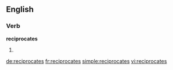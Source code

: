 ==English==

===Verb===
'''reciprocates'''

# {{en-third-person singular of|reciprocate}}

[[de:reciprocates]]
[[fr:reciprocates]]
[[simple:reciprocates]]
[[vi:reciprocates]]
